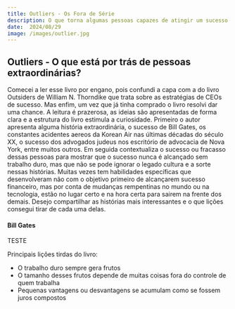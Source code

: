 ```yaml
---
title: Outliers - Os Fora de Série
description: O que torna algumas pessoas capazes de atingir um sucesso tão extraordinário e peculiar a ponto de serem chamadas de "fora de série"? Costumamos acreditar que trajetórias excepcionais, como a dos gênios que revolucionam o mundo dos negócios, das artes, das ciências e dos esportes, devem-se unicamente ao talento.
date:  2024/08/29
image: /images/outlier.jpg
---
```


## Outliers - O que está por trás de pessoas extraordinárias?

Comecei a ler esse livro por engano, pois confundi a capa com a do livro Outsiders de William N. Thorndike que trata sobre as estratégias de CEOs de sucesso.
Mas enfim, um vez que já tinha comprado o livro resolvi dar uma chance. A leitura é prazerosa, as ideias são
apresentadas de forma clara e a estrutura do livro estimula a curiosidade. Primeiro o autor apresenta alguma história extraordinária, o sucesso de Bill Gates, 
os constantes acidentes aereos da Korean Air nas últimas décadas do século XX, o sucesso dos advogados judeus nos escritório de advocacia de Nova York, 
entre muitos outros. Em seguida contextualiza o sucesso ou fracasso dessas pessoas para mostrar que o sucesso nunca é alcançado sem trabalho duro, 
mas que não se pode ignorar o legado cultura e a sorte nessas histórias. Muitas vezes tem habilidades específicas que desenvolveram não com o objetivo primeiro 
de alcançarem sucesso financeiro, mas por conta de mudanças rempentinas no mundo ou na tecnologia, estão no lugar certo e na hora certa para sairem na frente 
dos demais. Desejo compartilhar as histórias mais interessantes e o que lições consegui tirar de cada uma delas.

#### Bill Gates

TESTE

Principais lições tirdas do livro:

- O trabalho duro sempre gera frutos
- O tamanho desses frutos depende de muitas coisas fora do controle de quem trabalha
- Pequenas vantagens ou desvantagens se acumulam como se fossem juros compostos
